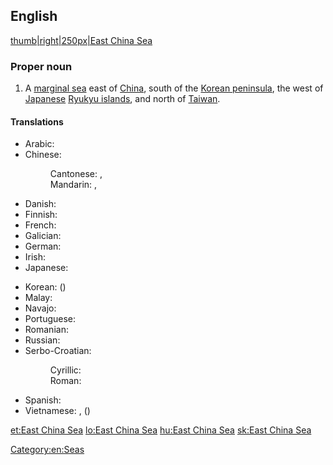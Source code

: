 ==English==
{{wikipedia}}
[[image:East China Sea.jpg|thumb|right|250px|East China Sea]]

===Proper noun===
{{en-proper noun}}

# A [[marginal sea]] east of [[China]], south of the [[Korean peninsula]], the west of [[Japanese]] [[Ryukyu islands]], and north of [[Taiwan]].

====Translations====
{{trans-top|a sea}}
* Arabic: {{t|ar|بَحْر اَلصِّين اَلشَّرْقِيّ|m}}
* Chinese:
*: Cantonese: {{t|yue|東海|sc=Hani}}, {{t|yue|东海|tr=dung1 hoi2|sc=Hani}}
*: Mandarin: {{t+|cmn|東海|sc=Hani}}, {{t+|cmn|东海|tr=Dōng Hǎi|sc=Hani}}
* Danish: {{t|da|Østkinesiske Hav}}
* Finnish: {{t|fi|Itä-Kiinanmeri}}
* French: {{t+|fr|mer de Chine orientale|f}}
* Galician: {{t|gl|mar da China Oriental|m}}
* German: {{t+|de|Ostchinesisches Meer|n}}
* Irish: {{t|ga|Muir na Síne Thoir|f}}
* Japanese: {{t|ja|東シナ海|tr=Higashi-Shina-Kai}}
{{trans-mid}}
* Korean: {{t|ko|동중국해|tr=Dong-Jungguk-hae|sc=Kore}} ({{t|ko|東中國海|sc=Kore}})
* Malay: {{t|ms|Laut China Timur}}
* Navajo: {{t|nv|Tónteel náátsʼósí}}
* Portuguese: {{t|pt|Mar da China Oriental|m}}
* Romanian: {{t|ro|Marea Chinei de Est}}
* Russian: {{t|ru|Восто́чно-Кита́йское мо́ре|n}}
* Serbo-Croatian:
*: Cyrillic: {{t|sh|Источнокинеско море|n}}
*: Roman: {{t|sh|Istočnokinesko more|n}}
* Spanish: {{t|es|mar de China Oriental|m}}
* Vietnamese: {{t|vi|Biển Hoa Đông}}, {{t|vi|Đông Hải}} ({{t|vi|東海}})
{{trans-bottom}}

[[Category:en:Seas]]

[[et:East China Sea]]
[[lo:East China Sea]]
[[hu:East China Sea]]
[[sk:East China Sea]]